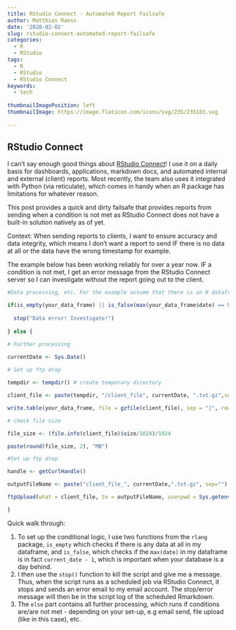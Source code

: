 ```yaml
---
title: RStudio Connect - Automated Report Failsafe
author: Matthias Raess
date: '2020-02-02'
slug: rstudio-connect-automated-report-failsafe
categories:
  - R
  - RStudio
tags:
  - R
  - RStudio
  - RStudio Connect
keywords:
  - tech
  
thumbnailImagePosition: left
thumbnailImage: https://image.flaticon.com/icons/svg/235/235183.svg
  
---
```


## RStudio Connect

I can't say enough good things about [RStudio Connect](https://rstudio.com/products/connect/)! I use it on a daily basis for dashboards, applications, markdown docs, and automated internal and external (client) reports. Most recently, the team also uses it integrated with Python (via reticulate), which comes in handy when an R package has limitations for whatever reason.

This post provides a quick and dirty failsafe that provides reports from sending when a condition is not met as RStudio Connect does not have a built-in solution natively as of yet.

Context: When sending reports to clients, I want to ensure accuracy and data integrity, which means I don't want a report to send IF there is no data at all or the data have the wrong timestamp for example.

The example below has been working reliably for over a year now. IF a condition is not met, I get an error message from the RStudio Connect server so I can investigate without the report going out to the client.

```r

#Data processing, etc. For the example assume that there is an R dataframe with your data to be #sent to the client.

```

```r

if(is_empty(your_data_frame) || is_false(max(your_data_frame$date) == Sys.Date() - 1)){
  
  stop("Data error! Investigate!")
  
} else {

# Further processing
  
currentDate <- Sys.Date() 

# Set up ftp drop

tempdir <- tempdir() # create temporary directory

client_file <- paste(tempdir, "/client_file", currentDate, ".txt.gz",sep = "") # file-path

write.table(your_data_frame, file = gzfile(client_file), sep = "|", row.names = FALSE) # write .txt file

# check file size

file_size <- (file.info(client_file)$size/1024)/1024

paste(round(file_size, 2), "MB")

#Set up ftp drop

handle <- getCurlHandle()

outputFileName <- paste("client_file_", currentDate,".txt.gz", sep="")

ftpUpload(what = client_file, to = outputFileName, userpwd = Sys.getenv("user_pwd"), curl = handle)

}
```

Quick walk through:

1. To set up the conditional logic, I use two functions from the `rlang` package, `is_empty` which checks if there is any data at all in my dataframe, and `is_false`, which checks if the `max(date)` in my dataframe is in fact `current_date - 1`, which is important when your database is a day behind.
2. I then use the `stop()` function to kill the script and give me a message. Thus, when the script runs as a scheduled job via RStudio Connect, it stops and sends an error email to my email account. The stop/error message will then be in the script log of the scheduled Rmarkdown.
3. The `else` part contains all further processing, which runs if conditions are/are not met - depending on your set-up, e.g email send, file upload (like in this case), etc.